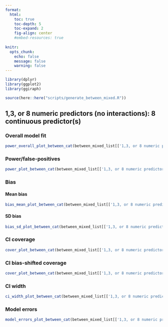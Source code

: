 ```yaml
---
format: 
  html:
    toc: true
    toc-depth: 5
    toc-expand: 2
    fig-align: center
    #embed-resources: true
    
knitr: 
  opts_chunk: 
    echo: false
    message: false
    warning: false
---
```


```r
library(dplyr)
library(ggplot2)
library(ggiraph)
```

```r
source(here::here("scripts/generate_between_mixed.R"))
```



## 1,3, or 8 numeric predictors (no interactions): 8 continuous predictor(s)

### Overall model fit

```r
power_overall_plot_between_cat(between_mixed_list[['1,3, or 8 numeric predictors (no interactions)']]$sim_df_overall_sum |> dplyr::filter(n_cont_preds ==8))
```



### Power/false-positives

```r
power_plot_between_cat(between_mixed_list[['1,3, or 8 numeric predictors (no interactions)']]$sim_df_power_sum |> dplyr::filter(n_cont_preds ==8))
```



### Bias 

#### Mean bias 

```r
bias_mean_plot_between_cat(between_mixed_list[['1,3, or 8 numeric predictors (no interactions)']]$sim_df_bias_sum |> dplyr::filter(n_cont_preds ==8))
```



#### SD bias 

```r
bias_sd_plot_between_cat(between_mixed_list[['1,3, or 8 numeric predictors (no interactions)']]$sim_df_bias_sum |> dplyr::filter(n_cont_preds ==8))
```



### CI coverage

```r
cover_plot_between_cat(between_mixed_list[['1,3, or 8 numeric predictors (no interactions)']]$sim_df_cover_sum |> dplyr::filter(n_cont_preds ==8))
```



### CI bias-shifted coverage

```r
cover_plot_between_cat(between_mixed_list[['1,3, or 8 numeric predictors (no interactions)']]$sim_df_cover_shift_sum |> dplyr::filter(n_cont_preds ==8))
```



### CI width

```r
ci_width_plot_between_cat(between_mixed_list[['1,3, or 8 numeric predictors (no interactions)']]$sim_df_ci_width_sum |> dplyr::filter(n_cont_preds ==8))
```



### Model errors

```r
model_errors_plot_between_cat(between_mixed_list[['1,3, or 8 numeric predictors (no interactions)']]$sim_df_model_errors_sum |> dplyr::filter(n_cont_preds ==8))
```




